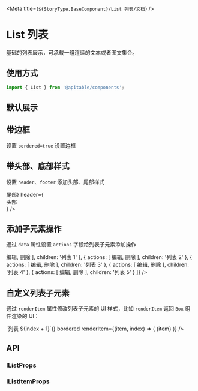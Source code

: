 
<Meta title={`${StoryType.BaseComponent}/List 列表/文档`} />

# List 列表

基础的列表展示，可承载一组连续的文本或者图文集合。

## 使用方式

```jsx
import { List } from '@apitable/components';
```

## 默认展示

<Canvas>
<ThemeToggle>
  <List
    data={[
      '列表 1',
      '列表 2',
      '列表 3',
      '列表 4',
      '列表 5'
    ]}
  />
</ThemeToggle>
</Canvas>

## 带边框

设置 `bordered=true` 设置边框

<Canvas>
<ThemeToggle>
  <List
    bordered
    data={[
      '列表 1',
      '列表 2',
      '列表 3',
      '列表 4',
      '列表 5'
    ]}
  />
</ThemeToggle>
</Canvas>

## 带头部、底部样式

设置 `header`、`footer` 添加头部、尾部样式

<Canvas>
<ThemeToggle>
  <List
    bordered
    data={[
      '列表 1',
      '列表 2',
      '列表 3',
      '列表 4',
      '列表 5'
    ]}
    footer={<div>尾部</div>}
    header={<div>头部</div>}
  />
</ThemeToggle>
</Canvas>

## 添加子元素操作

通过 `data` 属性设置 `actions` 字段给列表子元素添加操作

<Canvas>
<ThemeToggle>
  <List
    bordered
    data={[
      {
        actions: [
          <TextButton color="primary" size="x-small">编辑</TextButton>,
          <TextButton color="danger" size="x-small">删除</TextButton>
        ],
        children: '列表 1'
      },
      {
        actions: [
          <TextButton color="primary" size="x-small">编辑</TextButton>,
          <TextButton color="danger" size="x-small">删除</TextButton>
        ],
        children: '列表 2'
      },
      {
        actions: [
          <TextButton color="primary" size="x-small">编辑</TextButton>,
          <TextButton color="danger" size="x-small">删除</TextButton>
        ],
        children: '列表 3'
      },
      {
        actions: [
          <TextButton color="primary" size="x-small">编辑</TextButton>,
          <TextButton color="danger" size="x-small">删除</TextButton>
        ],
        children: '列表 4'
      },
      {
        actions: [
          <TextButton color="primary" size="x-small">编辑</TextButton>,
          <TextButton color="danger" size="x-small">删除</TextButton>
        ],
        children: '列表 5'
      }
    ]}
  />
</ThemeToggle>
</Canvas>

## 自定义列表子元素

通过 `renderItem` 属性修改列表子元素的 UI 样式，比如 `renderItem` 返回 `Box` 组件渲染的 UI：

<Canvas>
<ThemeToggle>
  <List
    data={new Array(5).fill(null).map((_, index) => `列表 ${index + 1}`)}
    bordered
    renderItem={(item, index) => (
      <Box
        key={index}
        padding={3}
        bg="#7B67EE"
        color="#fff"
        borderBottom="1px dashed #fff"
      >
        {item}
      </Box>
    )}
  />
</ThemeToggle>
</Canvas>

## API

### IListProps

<ArgsTable of={List} />

### IListItemProps

<ArgsTable of={ListItem} />